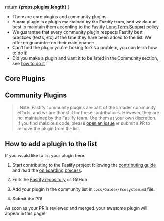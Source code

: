 

  return <b>{props.plugins.length}</b>
}

<HeroBanner title="Plugins" />

- There are <PluginCount plugins={plugins.corePlugins}/> core plugins and <PluginCount plugins={plugins.communityPlugins}/> community plugins
- A core plugin is a plugin maintained by the Fastify team, and we do our best to maintain them according to the Fastify [Long Term Support](https://github.com/fastify/fastify/blob/main/docs/Reference/LTS.md) policy
- We guarantee that every community plugin respects Fastify best practices (tests, etc) at the time they have been added to the list. We offer no guarantee on their maintenance
- Can't find the plugin you're looking for? No problem, <Link to='/docs/latest/Guides/Write-Plugin'>you can learn how to do it!</Link>
- Did you make a plugin and want it to be listed in the Community section, see [how to do it](#how-to-add-a-plugin-to-the-list)

<div className="ecosystem-page">

## Core Plugins

<PluginsTable plugins={plugins.corePlugins} />

## Community Plugins

</div>

> ℹ️ Note: Fastify community plugins are part of the broader community efforts, and we are thankful for these contributions. However, they are not maintained by the Fastify team. Use them at your own discretion. If you find malicious code, please [open an issue](https://github.com/fastify/fastify/issues/new/choose) or submit a PR to remove the plugin from the list.

<PluginsTable plugins={plugins.communityPlugins} />

## How to add a plugin to the list

If you would like to list your plugin here:

1. Start contributing to the Fastify project following the [contributing guide](https://github.com/fastify/fastify/blob/main/CONTRIBUTING.md) and read the [on boarding process](https://github.com/fastify/.github/blob/main/GOVERNANCE.md#collaborator-nominations).

2. Fork the [Fastify repository](https://github.com/fastify/fastify) on GitHub

3. Add your plugin in the community list in `docs/Guides/Ecosystem.md` file.

4. Submit the PR!

As soon as your PR is reviewed and merged, your awesome plugin will appear in this page!
